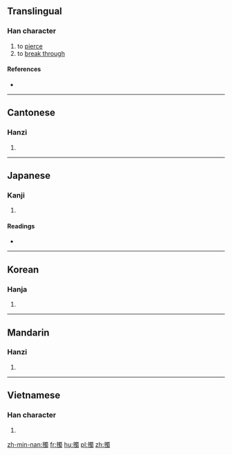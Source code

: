 ==Translingual==

===Han character===
{{Han char|rn=64|rad=手|as=13|sn=16|four=5602<sub>7</sub>|canj=手田中戈 (QWLI), X手田中戈 (XQWLI)|ids=⿰[[扌]][[蜀]]}}

# to [[pierce]]
# to [[break through]]

====References====
* {{Han ref|kx=0458.080|dkj=12799|dj=0806.240|hdz=31970.030|uh=64C9|ud=25801|bh=E9A8|bd=59816}}

----

==Cantonese==

===Hanzi===
{{yue-hanzi|jyut=[[cok3]]|y=chok3}}

# {{defn|lang=yue|sort=手13}}

----

==Japanese==

===Kanji===
{{ja-kanji|grade=|rs=手13}}

# {{defn|lang=ja|sort=手13}}

====Readings====
* {{ja-readings|on=[[さく]] (saku), [[たく]] (taku), [[しょく]] (shoku), [[ぞく]] (zoku)|kun=[[さす]] (sasu)}}

----

==Korean==

===Hanja===
{{ko-hanja|hangeul=착|eumhun=|rv=chak|mr=ch'ak|y=chak}}

# {{defn|lang=ko|sort=手13}}

----

==Mandarin==

===Hanzi===
{{cmn-hanzi|pin=[[chuò]] ([[chuo4]]), [[chuō]] ([[chuo1]])|wg=ch'o<sup>4</sup>, ch'o<sup>1</sup>}}

# {{defn|lang=cmn|sort=手13}}

----

==Vietnamese==

===Han character===
{{vi-readings|rs=手13| hanviet = thọc}}

# {{defn|lang=vi|sort=手13}}

[[zh-min-nan:擉]]
[[fr:擉]]
[[hu:擉]]
[[pl:擉]]
[[zh:擉]]